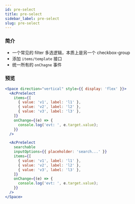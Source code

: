 ```yaml
---
id: pre-select
title: pre-select
sidebar_label: pre-select
slug: pre-select
---
```


### 简介
- 一个常见的 filter 多选逻辑，本质上是另一个 checkbox-group
- 添加 `items/template` 接口
- 统一所有的 `onChagne` 事件

### 预览
```jsx live
<Space direction="vertical" style={{ display: 'flex' }}>
  <AcPreSelect
    items={[
      { value: 'v1', label: 'l1' },
      { value: 'v2', label: 'l2' },
      { value: 'v3', label: 'l3' },
    ]}
    onChange={(e) => {
      console.log('evt: ', e.target.value);
    }}
  />

  <AcPreSelect
    searchable
    inputOptions={{ placeholder: 'search...' }}
    items={[
      { value: 'v1', label: 'l1' },
      { value: 'v2', label: 'l2' },
      { value: 'v3', label: 'l3' },
    ]}
    onChange={(e) => {
      console.log('evt: ', e.target.value);
    }}
  />
</Space>
```